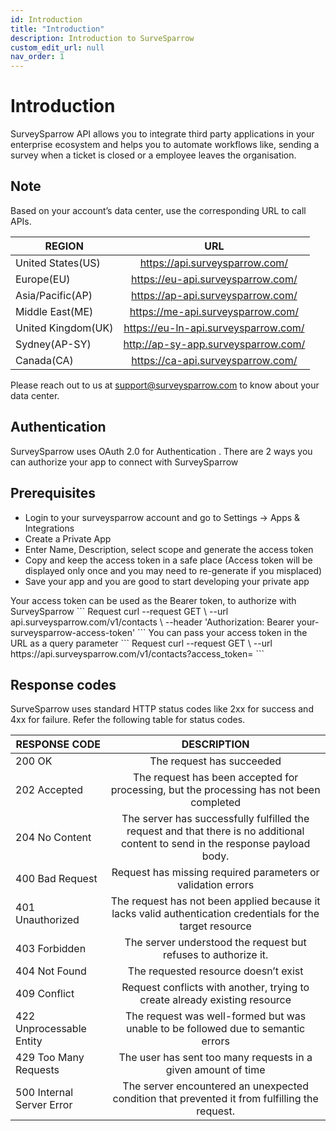 ```yaml
---
id: Introduction
title: "Introduction"
description: Introduction to SurveSparrow
custom_edit_url: null
nav_order: 1
---
```



# Introduction

SurveySparrow API allows you to integrate third party applications in your enterprise ecosystem and helps you to automate workflows like, sending a survey when a ticket is closed or a employee leaves the organisation.

## Note

Based on your account’s data center, use the corresponding URL to call APIs.

| REGION             |                 URL                  |
| ------------------ | :----------------------------------: |
| United States(US)  |    https://api.surveysparrow.com/    |
| Europe(EU)         |  https://eu-api.surveysparrow.com/   |
| Asia/Pacific(AP)   |  https://ap-api.surveysparrow.com/   |
| Middle East(ME)    |  https://me-api.surveysparrow.com/   |
| United Kingdom(UK) | https://eu-ln-api.surveysparrow.com/ |
| Sydney(AP-SY)    |  http://ap-sy-app.surveysparrow.com/   |
| Canada(CA) | https://ca-api.surveysparrow.com/ |


Please reach out to us at support@surveysparrow.com to know about your data center.

## Authentication

SurveySparrow uses OAuth 2.0 for Authentication . There are 2 ways you can authorize your app to connect with SurveySparrow

## Prerequisites

- Login to your surveysparrow account and go to Settings → Apps & Integrations
- Create a Private App
- Enter Name, Description, select scope and generate the access token
- Copy and keep the access token in a safe place (Access token will be displayed only once and you may need to re-generate if you misplaced)
- Save your app and you are good to start developing your private app

<Tabs>
  <TabItem value="headers" label="Request Headers" default>
    Your access token can be used as the Bearer token, to authorize with SurveySparrow 
    ```
    Request 
curl --request GET \
 --url api.surveysparrow.com/v1/contacts \
 --header  'Authorization: Bearer your-surveysparrow-access-token'  
    ```
  </TabItem>
  <TabItem value="token" label="Access token as a query param">
    You can pass your access token in the URL as a query parameter
    ```
 Request 
curl --request GET \
 --url https://api.surveysparrow.com/v1/contacts?access_token=<token>
    ```
  </TabItem>
</Tabs>

## Response codes

SurveSparrow uses standard HTTP status codes like 2xx for success and 4xx for failure. Refer the following table for status codes.

| RESPONSE CODE             |                                                           DESCRIPTION                                                           |
| ------------------------- | :-----------------------------------------------------------------------------------------------------------------------------: |
| 200 OK                    |                                                    The request has succeeded                                                    |
| 202 Accepted              |                     The request has been accepted for processing, but the processing has not been completed                     |
| 204 No Content            | The server has successfully fulfilled the request and that there is no additional content to send in the response payload body. |
| 400 Bad Request           |                                  Request has missing required parameters or validation errors                                   |
| 401 Unauthorized          |           The request has not been applied because it lacks valid authentication credentials for the target resource            |
| 403 Forbidden             |                                 The server understood the request but refuses to authorize it.                                  |
| 404 Not Found             |                                              The requested resource doesn’t exist                                               |
| 409 Conflict              |                           Request conflicts with another, trying to create already existing resource                            |
| 422 Unprocessable Entity  |                        The request was well-formed but was unable to be followed due to semantic errors                         |
| 429 Too Many Requests     |                                  The user has sent too many requests in a given amount of time                                  |
| 500 Internal Server Error |                  The server encountered an unexpected condition that prevented it from fulfilling the request.                  |
